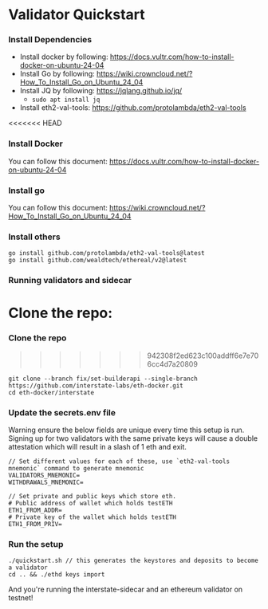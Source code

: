 # Validator Quickstart

### Install Dependencies
- Install docker by following: https://docs.vultr.com/how-to-install-docker-on-ubuntu-24-04
- Install Go by following: https://wiki.crowncloud.net/?How_To_Install_Go_on_Ubuntu_24_04
- Install JQ by following: https://jqlang.github.io/jq/
    - ```sudo apt install jq```
- Install eth2-val-tools: https://github.com/protolambda/eth2-val-tools

<<<<<<< HEAD
### Install Docker
You can follow this document: https://docs.vultr.com/how-to-install-docker-on-ubuntu-24-04

### Install go
You can follow this document: https://wiki.crowncloud.net/?How_To_Install_Go_on_Ubuntu_24_04

### Install others
```
go install github.com/protolambda/eth2-val-tools@latest
go install github.com/wealdtech/ethereal/v2@latest
```

### Running validators and sidecar
Clone the repo:
=======
### Clone the repo
>>>>>>> 942308f2ed623c100addff6e7e706cc4d7a20809
```
git clone --branch fix/set-builderapi --single-branch https://github.com/interstate-labs/eth-docker.git
cd eth-docker/interstate
```

### Update the secrets.env file

Warning ensure the below fields are unique every time this setup is run. Signing up for two validators with the same private keys will cause a double attestation which will result in a slash of 1 eth and exit.

```
// Set different values for each of these, use `eth2-val-tools mnemonic` command to generate mnemonic
VALIDATORS_MNEMONIC=
WITHDRAWALS_MNEMONIC=

// Set private and public keys which store eth. 
# Public address of wallet which holds testETH
ETH1_FROM_ADDR=
# Private key of the wallet which holds testETH
ETH1_FROM_PRIV=
```

### Run the setup
```
./quickstart.sh // this generates the keystores and deposits to become a validator
cd .. && ./ethd keys import
```

And you're running the interstate-sidecar and an ethereum validator on testnet!
